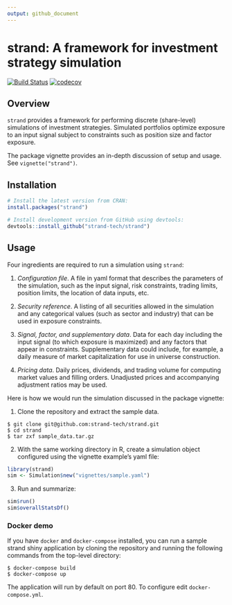 ```yaml
---
output: github_document
---
```


# strand: A framework for investment strategy simulation

[![Build Status](https://travis-ci.org/strand-tech/strand.svg?branch=master)](https://travis-ci.org/strand-tech/strand)
[![codecov](https://codecov.io/gh/strand-tech/strand/branch/master/graph/badge.svg)](https://codecov.io/gh/strand-tech/strand)

## Overview

`strand` provides a framework for performing discrete (share-level) simulations of investment strategies. Simulated portfolios optimize exposure to an input signal subject to constraints such as position size and factor exposure.

The package vignette provides an in-depth discussion of setup and usage. See `vignette("strand")`.


## Installation

```r
# Install the latest version from CRAN:
install.packages("strand")

# Install development version from GitHub using devtools:
devtools::install_github("strand-tech/strand")
```

## Usage

Four ingredients are required to run a simulation using `strand`:

1. *Configuration file*. A file in yaml format that describes the parameters of the simulation, such as the input signal, risk constraints, trading limits, position limits, the location of data inputs, etc.

1. *Security reference*. A listing of all securities allowed in the simulation and any categorical values (such as sector and industry) that can be used in exposure constraints.

1. *Signal, factor, and supplementary data*. Data for each day including the input signal (to which exposure is maximized) and any factors that appear in constraints.  Supplementary data could include, for example, a daily  measure of market capitalization for use in universe construction.

1. *Pricing data*. Daily prices, dividends, and trading volume for computing market values and filling orders. Unadjusted prices and accompanying adjustment ratios may be used.

Here is how we would run the simulation discussed in the package vignette:

1. Clone the repository and extract the sample data.
```console
$ git clone git@github.com:strand-tech/strand.git
$ cd strand
$ tar zxf sample_data.tar.gz
```

2. With the same working directory in R, create a simulation object configured using the vignette example's yaml file:
```r
library(strand)
sim <- Simulation$new("vignettes/sample.yaml")
```

3. Run and summarize:
```r
sim$run()
sim$overallStatsDf()
```

### Docker demo

If you have `docker` and `docker-compose` installed, you can run a sample strand shiny application by cloning the repository and running the following commands from the top-level directory:

```console
$ docker-compose build
$ docker-compose up
```

The application will run by default on port 80. To configure edit `docker-compose.yml`.